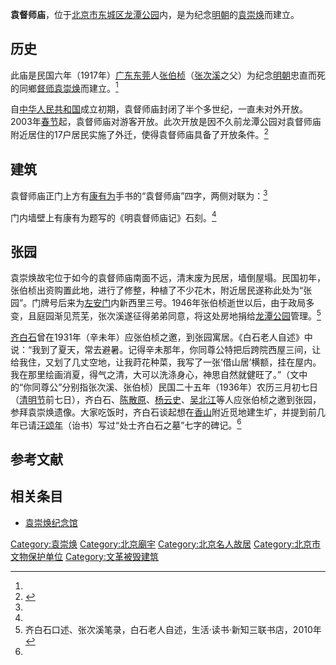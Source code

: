 {{文物保护单位
| 级别 = 省级
| 省区市 = 北京市
| 图片 = 
| 名称 = [[袁崇焕纪念馆|袁崇焕祠、墓]]和庙
| 编号 = 3-90
| 分类 = 古建筑
| 时代 = [[清|清]]
| 所在 = [[东城区_(北京市)|东城区]]
| 登录 = 1984年5月24日
}}

'''袁督师庙'''，位于[[北京市|北京市]][[东城区_(北京市)|东城区]][[龙潭公园_(北京)|龙潭公园]]内，是为纪念[[明朝|明朝]]的[[袁崇焕|袁崇焕]]而建立。

==历史==
此庙是民国六年（1917年）[[广东|广东]][[东莞|东莞]]人[[张伯桢|张伯桢]]（[[张次溪|张次溪]]之父）为纪念[[明朝|明朝]]忠直而死的同鄉[[督师|督师]][[袁崇焕|袁崇焕]]而建立。<ref name=kaifang/>

自[[中华人民共和国|中华人民共和国]]成立初期，袁督师庙封闭了半个多世纪，一直未对外开放。2003年[[春节|春节]]起，袁督师庙对游客开放。此次开放是因不久前龙潭公园对袁督师庙附近居住的17户居民实施了外迁，使得袁督师庙具备了开放条件。<ref name=kaifang>{{Cite web |url=http://news.socang.com/2004/05/13/274975879.html |title=袁督师庙春节开放，中国收藏网，2004-05-13 |accessdate=2013-12-29 |archive-date=2013-12-31 |archive-url=https://web.archive.org/web/20131231000124/http://news.socang.com/2004/05/13/274975879.html |dead-url=no }}</ref>

==建筑==
袁督师庙正门上方有[[康有为|康有为]]手书的“袁督师庙”四字，两侧对联为：<ref name=kaifang/>

{{quote|其身世系中夏存亡千秋享庙死重泰山当时乃蒙大难<br>闻鼙鼓思东辽将帅一夫当关隐若敌国何处更得先生}}

门内墙壁上有康有为题写的《明袁督师庙记》石刻。<ref name=kaifang/>

==张园==
袁崇焕故宅位于如今的袁督师庙南面不远，清末废为民居，墙倒屋塌。民国初年，张伯桢出资购置此地，进行了修整，种植了不少花木，附近居民遂称此处为“张园”。门牌号后来为[[左安门|左安门]]内新西里三号。1946年张伯桢逝世以后，由于政局多变，且庭园渐见荒芜，张次溪遂征得弟弟同意，将这处房地捐给[[龙潭公园_(北京)|龙潭公园]]管理。<ref name=qi>齐白石口述、张次溪笔录，白石老人自述，生活·读书·新知三联书店，2010年</ref>

[[齐白石|齐白石]]曾在1931年（辛未年）应张伯桢之邀，到张园寓居。《白石老人自述》中说：“我到了夏天，常去避暑。记得辛未那年，你同尊公特把后跨院西屋三间，让给我住，又划了几丈空地，让我莳花种菜，我写了一张‘借山居’横额，挂在屋内。我在那里绘画消夏，得气之清，大可以洗涤身心，神思自然就健旺了。”（文中的“你同尊公”分别指张次溪、张伯桢）民国二十五年（1936年）农历三月初七日（[[清明节|清明节]]前七日），齐白石、[[陈散原|陈散原]]、[[杨圻|杨云史]]、[[吴闿生|吴北江]]等人应张伯桢之邀到张园，参拜袁崇焕遗像。大家吃饭时，齐白石谈起想在[[北京香山|香山]]附近觅地建生圹，并提到前几年已请[[汪诒书|汪颂年]]（诒书）写过“处士齐白石之墓”七字的碑记。<ref name=qi/>

==参考文献==
{{reflist}}

==相关条目==
*[[袁崇焕纪念馆|袁崇焕纪念馆]]

{{北京市文物保护单位}}
[[Category:袁崇焕|Category:袁崇焕]]
[[Category:北京廟宇|Category:北京廟宇]]
[[Category:北京名人故居|Category:北京名人故居]]
[[Category:北京市文物保护单位|Category:北京市文物保护单位]]
[[Category:文革被毁建筑|Category:文革被毁建筑]]